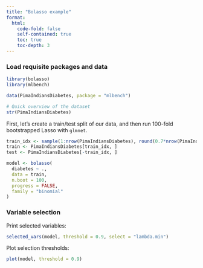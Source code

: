 ```yaml
---
title: "Bolasso example"
format:
  html:
    code-fold: false
    self-contained: true
    toc: true
    toc-depth: 3
---
```


### Load requisite packages and data

```r
library(bolasso)
library(mlbench)

data(PimaIndiansDiabetes, package = "mlbench")

# Quick overview of the dataset
str(PimaIndiansDiabetes)
```

First, let's create a train/test split of our data, and then run 100-fold
bootstrapped Lasso with `glmnet`.

```r
train_idx <- sample(1:nrow(PimaIndiansDiabetes), round(0.7*nrow(PimaIndiansDiabetes)))
train <- PimaIndiansDiabetes[train_idx, ]
test <- PimaIndiansDiabetes[-train_idx, ]

model <- bolasso(
  diabetes ~ .,
  data = train,
  n.boot = 100,
  progress = FALSE,
  family = "binomial"
)
```


### Variable selection

Print selected variables:
```r
selected_vars(model, threshold = 0.9, select = "lambda.min")
```

Plot selection thresholds:
```r
plot(model, threshold = 0.9)
```